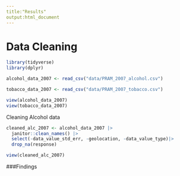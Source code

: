 ```yaml
---
title:"Results"
output:html_document
---
```


# Data Cleaning 

```r
library(tidyverse)
library(dplyr)
```

```r

alcohol_data_2007 <- read_csv("data/PRAM_2007_alcohol.csv")

tobacco_data_2007 <- read_csv("data/PRAM_2007_tobacco.csv")

view(alcohol_data_2007)
view(tobacco_data_2007)

```

Cleaning Alcohol data 

```r
cleaned_alc_2007 <- alcohol_data_2007 |>
  janitor::clean_names() |>
  select(-data_value_std_err, -geolocation, -data_value_type)|>
  drop_na(response)

view(cleaned_alc_2007)
```

###Findings

